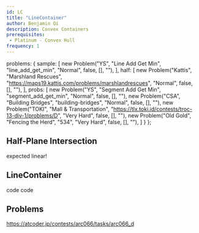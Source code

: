 ```yaml
---
id: LC
title: "LineContainer"
author: Benjamin Qi
description: Convex Containers
prerequisites: 
 - Platinum - Convex Hull
frequency: 1
---
```



  problems: {
    sample: [
      new Problem("YS", "Line Add Get Min", "line_add_get_min", "Normal", false, [], ""),
    ],
    half: [
      new Problem("Kattis", "Marshland Rescues", "https://maps19.kattis.com/problems/marshlandrescues", "Normal", false, [], ""),
    ],
    probs: [
      new Problem("YS", "Segment Add Get Min", "segment_add_get_min", "Normal", false, [], ""),
      new Problem("CSA", "Building Bridges", "building-bridges", "Normal", false, [], ""),
      new Problem("TOKI", "Mall & Transportation", "https://tlx.toki.id/contests/troc-13-div-1/problems/D", "Very Hard", false, [], ""),
      new Problem("Old Gold", "Fencing the Herd", "534", "Very Hard", false, [], ""),
    ]
  }
};

## Half-Plane Intersection

<resources>
  <resource source="CF" title="Blogewoosh - Half-Plane Intersection w/ Ternary Search" url="blog/entry/61710" starred></resource>
  <resource source="Petr" title="Linear Half-Plane Intersection" url="https://petr-mitrichev.blogspot.com/2016/07/a-half-plane-week.html" starred>expected linear!</resource>
</resources>

<problems-list problems={metadata.problems.half} />

## LineContainer

<problems-list problems={metadata.problems.sample} />

<resources>
  <resource source="KACTL" title="LineContainer" url="https://github.com/kth-competitive-programming/kactl/blob/master/content/data-structures/LineContainer.h" starred>code</resource>
  <resource source="cp-algo" title="Lichao Tree" url="geometry/convex_hull_trick.html" starred> </resource>
  <resource source="CF" title="retrograd - Half-Plane Set" url="blog/entry/61710?#comment-457662">code</resource>
</resources>

## Problems

<problems-list problems={metadata.problems.probs} />

https://atcoder.jp/contests/arc066/tasks/arc066_d